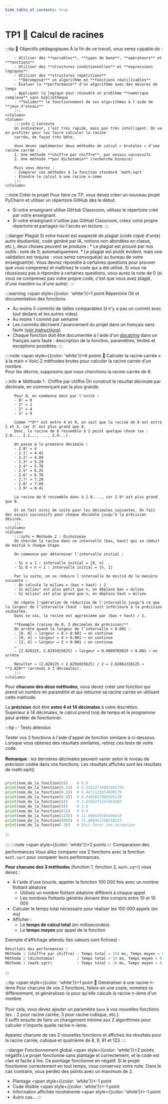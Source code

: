 ```yaml
---
hide_table_of_contents: true
---
```


# TP1 🥕 Calcul de racines

<Row>
    <Column>
        :::tip 🎯 Objectifs pédagogiques
        À la fin de ce travail, vous serez capable de :

        - Utiliser des **variables**, **types de base**, **opérateurs** et **fonctions**
        - Utiliser des **structures conditionnelles** et **expressions logiques**
        - Utiliser des **structures répétitives**
        - **Décomposer** un algorithme en **fonctions réutilisables**
        - Évaluer la **performance** d’un algorithme avec des mesures de temps
        - Appliquer la logique pour résoudre un problème **numérique complexe** sans bibliothèque
        - **Valider** le fonctionnement de vos algorithmes à l'aide de **jeux d'essais**
        :::
    </Column>
    <Column>
        :::info 🧠 Contexte
        Un ordinateur, c’est très rapide, mais pas très intelligent. On va en profiter pour lui faire calculer la racine
        carrée… de façon très bête.

        Vous devez implémenter deux méthodes de calcul « brutales » d’une racine carrée :
        1. Une méthode **chiffre par chiffre**, par essais successifs
        2. Une méthode **par dichotomie** (recherche binaire)

        Puis vous devrez :
        - Comparer ces méthodes à la fonction standard `math.sqrt`
        - Étendre le calcul à une racine n-ième
        :::
    </Column>
</Row>

:::note Créer le projet
Pour faire ce TP, vous devez créer un nouveau projet PyCharm et utiliser un répertoire GitHub dès le début.

- Si votre enseignant utilise GitHub Classroom, utilisez le répertoire créé par votre enseignant.
- Si votre enseignant n'utilise pas GitHub Classroom, créez votre propre répertoire et partagez-lui l'accès en lecture.
:::

:::danger Plagiat
Si votre travail est suspecté de plagiat (code copié d'un(e) autre étudiant(e), code généré par IA, notions non
abordées en classe, etc.), deux choses peuvent se produire :
        * Le plagiat est prouvé par nos outils : note de 0, automatiquement.
        * Le plagiat est plutôt évident, mais une validation est requise : vous serez convoqué(e) au bureau de votre
enseignant(e). Vous devrez répondre à certaines questions pour prouver que vous comprenez et maîtrisez le code
qui a été utilisé. Si vous ne réussissez pas à répondre à certaines questions, vous aurez la note
de 0 (si vous ne comprenez pas votre propre code, c'est que vous avez plagié, d'une manière ou d'une autre).
:::

:::warning <Highlight color="tip"><span style={{color: 'white'}}>1 point</span></Highlight> Répertoire Git et documentation des fonctions
- Au moins 5 commits de tailles comparables (il n'y a pas un commit avec tout dedans et les autres vides)
- Au moins 1 commit par semaine
- Les commits décrivent l'avancement du projet dans un français sans faute [(voir instructions)](https://info.cegepmontpetit.ca/git)
- Chaque fonction doit être documentée à l'aide d'un  [docstring](/cours/rencontre3?onglet=comments)  dans un français sans faute : description de la fonction, paramètres, limites et exceptions possibles.
:::

::::note <Highlight color="tip"><span style={{color: 'white'}}>6 points</span></Highlight> 🔧 Calculer la racine carrée « à la main »
Voici 2 méthodes brutes pour calculer la racine carrée d'un nombre.\
Pour les décrire, supposons que nous cherchons la racine carrée de 8.

<Row>
    <Column>
        :::info ➤ Méthode 1 : Chiffre par chiffre
        On construit le résultat décimale par décimale, en commençant par la plus grande.

        Pour 8, on commence donc par l'unité :
        - 0² = 0
        - 1² = 1
        - 2² = 4
        - 3² = 9

        Comme **8** est entre 4 et 9, on sait que la racine de 8 est entre 2 et 3, car 3² est plus grand que 8.
        Donc, la racine de 8 ressemble à 2 point quelque chose (ex : 2.0..., 2.1..., ..., 2.9...). 

        On passe à la première décimale :
        - 2.0² = 4
        - 2.1² = 4.41
        - 2.2² = 4.84
        - 2.3² = 5.29
        - 2.4² = 5.76
        - 2.5² = 6.25
        - 2.6² = 6.76
        - 2.7² = 7.29
        - 2.8² = 7.84
        - 2.9² = 8.41

        La racine de 8 ressemble donc à 2.8...., car 2.9² est plus grand que 8.

        Et on fait ainsi de suite pour les décimales suivantes. On fait des essais successifs pour chaque décimale jusqu’à la précision désirée.
        :::
    </Column>
    <Column>
        :::info ➤ Méthode 2 : Dichotomie
        On cherche la racine dans un intervalle [bas, haut] qui se réduit de moitié à chaque étape.

        On commence par déterminer l'intervalle initial :

        - Si n ≥ 1 : intervalle initial = [0, n]
        - Si 0 < n < 1 : intervalle initial = [n, 1]

        Par la suite, on va réduire l'intervalle de moitié de la manière suivante :
        - On calcule le milieu = (bas + haut) / 2
        - Si milieu² est plus petit que n, on déplace bas = milieu
        - Si milieu² est plus grand que n, on déplace haut = milieu

        On répète l'opération de réduction de l'intervalle jusqu'à ce que la largeur de l’intervalle (haut - bas) soit inférieure à la précision souhaitée.
        Dans ce cas, la racine est approximée par (bas + haut) / 2.

        **Exemple (racine de 8, 3 décimales de précision)**
        On arrête quand la largeur de l’intervalle < 0.001 :
        - [0, 8] → largeur = 8 > 0.001 → on continue
        - [0, 4] → largeur = 4 > 0.001 → on continue
        - [2, 4] → largeur = 2 > 0.001 → on continue
        …
        - [2.828125, 2.8291015625] → largeur = 0.0009765625 < 0.001 → on arrête

        Résultat ≈ (2.828125 + 2.8291015625) / 2 = 2.82861328125 ≈ **2.829** (arrondi à 3 décimales).
        :::
    </Column>
</Row>

Pour **chacune des deux méthodes**, vous devez créer une fonction qui prend un nombre en paramètre et qui retourne sa racine carrée en utilisant cette méthode.

La **précision** doit être **entre 4 et 14 décimales** à votre discrétion.<br />
Supérieur à 14 décimales, le calcul prend trop de temps et le programme peut arrêter de fonctionner.

:::tip ✅ Tests attendus

Tester vos 2 fonctions à l'aide d'appel de fonction similaire à ci-dessous. \
Lorsque vous obtenez des résultats similaires, retirez ces tests de votre code. \
\
**Remarque** : les dernières décimales peuvent varier selon le niveau de précision codée dans vos fonctions. Les résultats affichés sont les résultats de math.sqrt()

```python

print(nom_de_la_fonction(0))    # 0.0
print(nom_de_la_fonction(0.1))  # 0.31622776601683794
print(nom_de_la_fonction(0.2))  # 0.4472135954999579
print(nom_de_la_fonction(0.9))  # 0.9486832980505138
print(nom_de_la_fonction(8))    # 2.8284271247461903
print(nom_de_la_fonction(9))    # 3.0
print(nom_de_la_fonction(81))   # 9.0
print(nom_de_la_fonction(123))  # 11.090536506409418
print(nom_de_la_fonction(999))  # 31.606961258558215
print(nom_de_la_fonction(-3))   # Doit lever une exception
```
:::

::::
:::note <Highlight color="tip"><span style={{color: 'white'}}>2 points</span></Highlight> 📈 Comparaison des performances
Vous allez comparer vos 2 fonctions avec la fonction `math.sqrt` pour comparer leurs performances.

**Pour chacune des 3 méthodes** (fonction 1, fonction 2, `math.sqrt`) vous devez :
- À l'aide d'une boucle, appeler la fonction 100 000 fois avec un nombre flottant aléatoire
    - Utilisez un nombre flottant aléatoire différent à chaque appel
    - Les nombres flottants générés doivent être compris entre 10 et 10 000
- Calculer le temps total nécessaire pour réaliser les 100 000 appels (en ms)
- Afficher :
    - Le **temps de calcul total** (en millisecondes)
    - Le **temps moyen** par appel de la fonction

Exemple d'affichage attendu (les valeurs sont fictives) :
```python
Résultats des performances :
Méthode 1 (chiffre par chiffre) : Temps total = 150 ms, Temps moyen = 0.0015 ms
Méthode 2 (dichotomie)          : Temps total = 50 ms, Temps moyen = 0.0005 ms
Méthode 3 (math.sqrt)           : Temps total = 10 ms, Temps moyen = 0.0001 ms
```
:::

:::tip <Highlight color="tip"><span style={{color: 'white'}}>1 point</span></Highlight> 🌱 Généraliser à une racine n-ième
Pour chacune de vos 2 fonctions, faites-en une copie, nommez-la différemment, et généralisez-la pour qu'elle calcule la
racine n-ième d'un nombre. \
\
Pour cela, vous devez ajouter un paramètre `base` à vos nouvelles fonctions (ex. : 2 pour racine carrée, 3 pour racine cubique, etc.).<br />
Il suffit ensuite de faire un changement minime aux 2 algorithmes pour calculer n'importe quelle racine n-ième.

Appelez chacune de ces 2 nouvelles fonctions et affichez les résultats pour la racine carrée, cubique et
quatrième de 8, 9, 81 et 123.
:::

:::danger Fonctionnement global <Highlight color="danger"><span style={{color: 'white'}}>2 points négatifs</span></Highlight>
Le projet fonctionne sans plantage et correctement, et le code est clair et facile à lire.
Ce pointage fonctionne en négatif.
Si le projet fonctionne correctement en tout temps, vous conservez votre note.
Dans le cas contraire, vous perdez des points avec un maximum de 2.

- Plantage <Highlight color="danger"><span style={{color: 'white'}}>-1 point</span></Highlight>
- Code illisible <Highlight color="danger"><span style={{color: 'white'}}>-1 point</span></Highlight>
- Information affichée incohérente <Highlight color="danger"><span style={{color: 'white'}}>-1 point</span></Highlight>
- Autre cas...
:::



